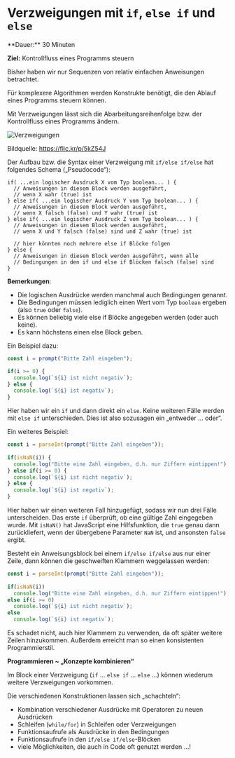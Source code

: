 
# Verzweigungen mit `if`, `else if` und `else`

<Callout>
  **Dauer:** 30 Minuten

  **Ziel:** Kontrollfluss eines Programms steuern
</Callout>

Bisher haben wir nur Sequenzen von relativ 
einfachen Anweisungen betrachtet.

Für komplexere Algorithmen werden Konstrukte 
benötigt, die den Ablauf eines Programms steuern 
können.

Mit Verzweigungen lässt sich die
Abarbeitungsreihenfolge bzw. der Kontrollfluss 
eines Programms ändern. 

![Verzweigungen](/images/prog/crossroads.jpg)

Bildquelle: https://flic.kr/p/5kZ54J

Der Aufbau bzw. die Syntax einer Verzweigung
mit `if/else if/else` hat folgendes Schema 
(„Pseudocode“):

```
if( ...ein logischer Ausdruck X vom Typ boolean... ) {
  // Anweisungen in diesem Block werden ausgeführt,
  // wenn X wahr (true) ist
} else if( ...ein logischer Ausdruck Y vom Typ boolean... ) {
  // Anweisungen in diesem Block werden ausgeführt,	
  // wenn X falsch (false) und Y wahr (true) ist
} else if( ...ein logischer Ausdruck Z vom Typ boolean... ) {
  // Anweisungen in diesem Block werden ausgeführt,
  // wenn X und Y falsch (false) sind und Z wahr (true) ist
	
  // hier könnten noch mehrere else if Blöcke folgen
} else {
  // Anweisungen in diesem Block werden ausgeführt, wenn alle
  // Bedingungen in den if und else if Blöcken falsch (false) sind
}
```

**Bemerkungen**:

- Die logischen Ausdrücke werden manchmal auch Bedingungen genannt.
- Die Bedingungen müssen lediglich einen Wert vom Typ `boolean` ergeben (also `true` oder `false`).
- Es können beliebig viele else if Blöcke angegeben werden (oder auch keine).
- Es kann höchstens einen else Block geben. 

Ein Beispiel dazu:

```js
const i = prompt("Bitte Zahl eingeben");

if(i >= 0) {	
  console.log(`${i} ist nicht negativ`);
} else {	
  console.log(`${i} ist negativ`);	
}
```

Hier haben wir ein `if` und dann direkt ein `else`.
Keine weiteren Fälle werden mit `else if`
unterschieden. Dies ist also sozusagen ein 
„entweder ... oder“. 

Ein weiteres Beispiel:

```js
const i = parseInt(prompt("Bitte Zahl eingeben"));
	
if(isNaN(i)) {	
  console.log("Bitte eine Zahl eingeben, d.h. nur Ziffern eintippen!");	
} else if(i >= 0) {
  console.log(`${i} ist nicht negativ`);
} else {	
  console.log(`${i} ist negativ`);
}
```

Hier haben wir einen weiteren Fall hinzugefügt, 
sodass wir nun drei Fälle unterscheiden. Das erste 
`if` überprüft, ob eine gültige Zahl eingegeben wurde.
Mit `isNaN()` hat JavaScript eine Hilfsfunktion, 
die `true` genau dann zurückliefert, wenn der 
übergebene Parameter `NaN` ist, und ansonsten `false`
ergibt. 

Besteht ein Anweisungsblock bei einem 
`if/else if/else` aus nur einer Zeile, dann 
können die geschweiften Klammern weggelassen 
werden:

```js
const i = parseInt(prompt("Bitte Zahl eingeben"));
	
if(isNaN(i))
  console.log("Bitte eine Zahl eingeben, d.h. nur Ziffern eintippen!");	
else if(i >= 0)
  console.log(`${i} ist nicht negativ`);
else 
  console.log(`${i} ist negativ`);
```

Es schadet nicht, auch hier Klammern zu verwenden, 
da oft später weitere Zeilen hinzukommen. Außerdem 
erreicht man so einen konsistenten Programmierstil.

**Programmieren ~ „Konzepte kombinieren“**

 Im Block einer Verzweigung 
 (`if` … `else if` … `else` …) können 
 wiederum weitere Verzweigungen vorkommen.

Die verschiedenen Konstruktionen lassen sich „schachteln“:

- Kombination verschiedener Ausdrücke mit Operatoren zu neuen Ausdrücken
- Schleifen (`while/for`) in Schleifen oder Verzweigungen
- Funktionsaufrufe als Ausdrücke in den Bedingungen
- Funktionsaufrufe in den `if/else if/else`-Blöcken
- viele Möglichkeiten, die auch in Code oft genutzt werden …!
